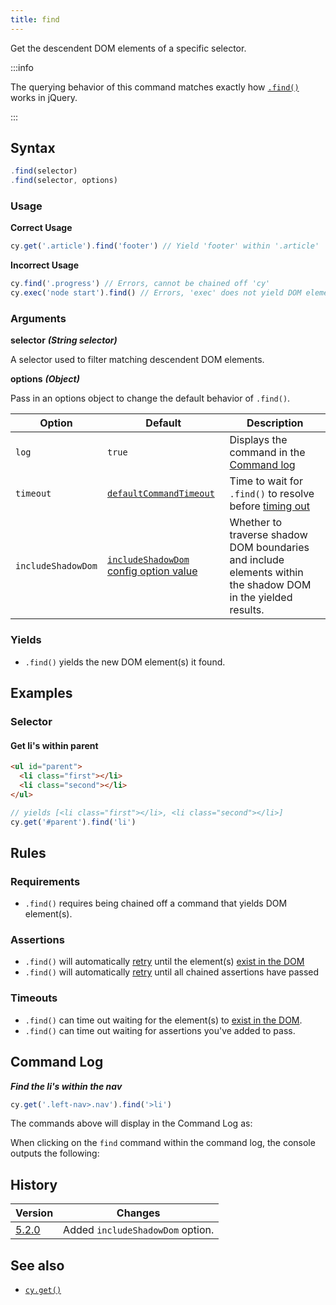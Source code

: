 ```yaml
---
title: find
---
```


Get the descendent DOM elements of a specific selector.

:::info

The querying behavior of this command matches exactly how
[`.find()`](http://api.jquery.com/find) works in jQuery.

:::

## Syntax

```javascript
.find(selector)
.find(selector, options)
```

### Usage

**<Icon name="check-circle" color="green" /> Correct Usage**

```javascript
cy.get('.article').find('footer') // Yield 'footer' within '.article'
```

**<Icon name="exclamation-triangle" color="red" /> Incorrect Usage**

```javascript
cy.find('.progress') // Errors, cannot be chained off 'cy'
cy.exec('node start').find() // Errors, 'exec' does not yield DOM element
```

### Arguments

**<Icon name="angle-right" /> selector** **_(String selector)_**

A selector used to filter matching descendent DOM elements.

**<Icon name="angle-right" /> options** **_(Object)_**

Pass in an options object to change the default behavior of `.find()`.

| Option             | Default                                                                           | Description                                                                                                  |
| ------------------ | --------------------------------------------------------------------------------- | ------------------------------------------------------------------------------------------------------------ |
| `log`              | `true`                                                                            | Displays the command in the [Command log](/guides/core-concepts/cypress-app#Command-Log)                     |
| `timeout`          | [`defaultCommandTimeout`](/guides/references/configuration#Timeouts)              | Time to wait for `.find()` to resolve before [timing out](#Timeouts)                                         |
| `includeShadowDom` | [`includeShadowDom` config option value](/guides/references/configuration#Global) | Whether to traverse shadow DOM boundaries and include elements within the shadow DOM in the yielded results. |

### Yields [<Icon name="question-circle"/>](/guides/core-concepts/introduction-to-cypress#Subject-Management)

- `.find()` yields the new DOM element(s) it found.

## Examples

### Selector

#### Get li's within parent

```html
<ul id="parent">
  <li class="first"></li>
  <li class="second"></li>
</ul>
```

```javascript
// yields [<li class="first"></li>, <li class="second"></li>]
cy.get('#parent').find('li')
```

## Rules

### Requirements [<Icon name="question-circle"/>](/guides/core-concepts/introduction-to-cypress#Chains-of-Commands)

- `.find()` requires being chained off a command that yields DOM element(s).

### Assertions [<Icon name="question-circle"/>](/guides/core-concepts/introduction-to-cypress#Assertions)

- `.find()` will automatically [retry](/guides/core-concepts/retry-ability)
  until the element(s)
  [exist in the DOM](/guides/core-concepts/introduction-to-cypress#Default-Assertions)
- `.find()` will automatically [retry](/guides/core-concepts/retry-ability)
  until all chained assertions have passed

### Timeouts [<Icon name="question-circle"/>](/guides/core-concepts/introduction-to-cypress#Timeouts)

- `.find()` can time out waiting for the element(s) to
  [exist in the DOM](/guides/core-concepts/introduction-to-cypress#Default-Assertions).
- `.find()` can time out waiting for assertions you've added to pass.

## Command Log

**_Find the li's within the nav_**

```javascript
cy.get('.left-nav>.nav').find('>li')
```

The commands above will display in the Command Log as:

<DocsImage
  src="/img/api/find/find-li-of-uls-in-test.png"
  alt="Command Log find"
/>

When clicking on the `find` command within the command log, the console outputs
the following:

<DocsImage
  src="/img/api/find/find-in-console-shows-list-and-yields.png"
  alt="console.log find"
/>

## History

| Version                                     | Changes                          |
| ------------------------------------------- | -------------------------------- |
| [5.2.0](/guides/references/changelog#5-2-0) | Added `includeShadowDom` option. |

## See also

- [`cy.get()`](/api/commands/get)
